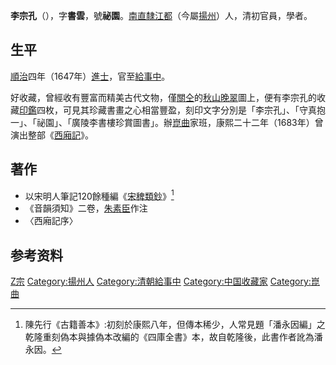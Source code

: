 '''李宗孔'''（{{bd|1620年||1689年|catIdx=L李}}），字'''書雲'''，號'''祕園'''。[[南直隸|南直隸]][[江都|江都]]（今屬[[揚州|揚州]]）人，清初官員，學者。

==生平==
[[順治|順治]]四年（1647年）[[進士|進士]]，官至[[給事中|給事中]]。

好收藏，曾經收有豐富而精美古代文物，僅[[關仝|關仝]]的[[秋山晚翠|秋山晚翠]]圖上，便有李宗孔的收藏[[印鑑|印鑑]]四枚，可見其珍藏書畫之心相當豐盈，刻印文字分別是「李宗孔」、「守真抱一」、「祕園」、「廣陵李書樓珍賞圖書」。辦[[崑曲|崑曲]]家班，康熙二十二年（1683年）曾演出整部《[[西廂記|西廂記]]》。

== 著作 ==
*以宋明人筆記120餘種編《[[宋稗類鈔|宋稗類鈔]]》<ref>陳先行《古籍善本》:初刻於康熙八年，但傳本稀少，人常見題「潘永因編」之乾隆重刻偽本與據偽本改編的《四庫全書》本，故自乾隆後，此書作者訛為潘永因。</ref>
*《音韻須知》二卷，[[朱素臣|朱素臣]]作注
*〈西廂記序〉

== 参考资料 ==
{{reflist}}

{{順治四年丁亥科殿試金榜}}

{{Authority control}}

{{DEFAULTSORT:Li李}}
[[Category:李姓|Z宗]]
[[Category:揚州人|Category:揚州人]]
[[Category:清朝給事中|Category:清朝給事中]]
[[Category:中国收藏家|Category:中国收藏家]]
[[Category:崑曲|Category:崑曲]]